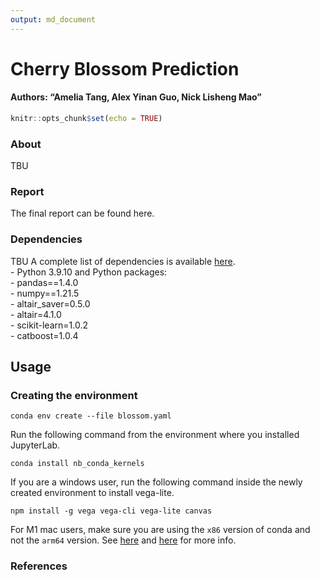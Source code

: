 ```yaml
---
output: md_document
---
```

# Cherry Blossom Prediction
#### Authors: "Amelia Tang, Alex Yinan Guo, Nick Lisheng Mao"

```r
knitr::opts_chunk$set(echo = TRUE)
```

### About 
TBU 

### Report 
The final report can be found here. 

### Dependencies 
TBU
A complete list of dependencies is available [here](https://github.com/aimee0317/cherry-blossom-prediction/blob/main/blossom.yaml).
<br> - Python 3.9.10 and Python packages:
<br> - pandas==1.4.0
<br> - numpy==1.21.5
<br> - altair_saver=0.5.0
<br> - altair=4.1.0
<br> - scikit-learn=1.0.2
<br> - catboost=1.0.4

## Usage

### Creating the environment

`conda env create --file blossom.yaml`

Run the following command from the environment where you installed
JupyterLab.

`conda install nb_conda_kernels`

If you are a windows user, run the following command inside the newly
created environment to install vega-lite.

`npm install -g vega vega-cli vega-lite canvas`

For M1 mac users, make sure you are using the `x86` version of conda and
not the `arm64` version. See
[here](https://github.com/conda-forge/miniforge#miniforge3) and
[here](https://github.com/mwidjaja1/DSOnMacARM/blob/main/README.md) for
more info.

### References